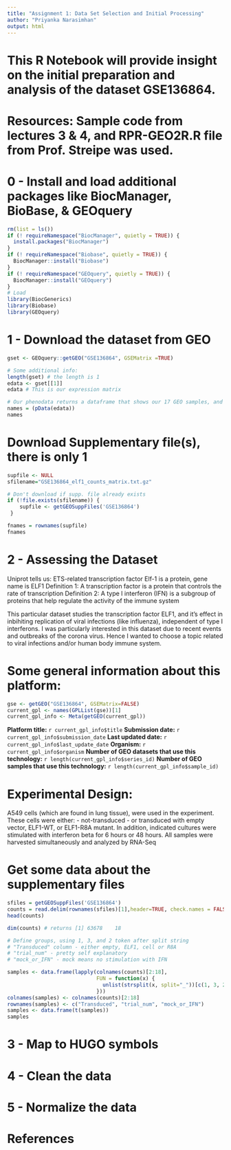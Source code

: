 ```yaml
---
title: "Assignment 1: Data Set Selection and Initial Processing"
author: "Priyanka Narasimhan"
output: html
---
```


# This R Notebook will provide insight on the initial preparation and analysis of the dataset GSE136864. 
# Resources: Sample code from lectures 3 & 4, and RPR-GEO2R.R file from Prof. Streipe was used.

# 0 - Install and load additional packages like BiocManager, BioBase, & GEOquery
```r
rm(list = ls())
if (! requireNamespace("BiocManager", quietly = TRUE)) {
  install.packages("BiocManager")
}
if (! requireNamespace("Biobase", quietly = TRUE)) {
  BiocManager::install("Biobase")
}
if (! requireNamespace("GEOquery", quietly = TRUE)) {
  BiocManager::install("GEOquery")
}
# Load
library(BiocGenerics)
library(Biobase)
library(GEOquery)
```

# 1 - Download the dataset from GEO
```r
gset <- GEOquery::getGEO("GSE136864", GSEMatrix =TRUE)

# Some additional info:
length(gset) # the length is 1
edata <- gset[[1]]
edata # This is our expression matrix

# Our phenodata returns a dataframe that shows our 17 GEO samples, and 49 variable (column) labels
names = (pData(edata))
names
```

# Download Supplementary file(s), there is only 1 
```r
supfile <- NULL
sfilename="GSE136864_elf1_counts_matrix.txt.gz" 

# Don't download if supp. file already exists
if (!file.exists(sfilename)) {
    supfile <- getGEOSuppFiles('GSE136864')
 } 

fnames = rownames(supfile)
fnames
```

# 2 - Assessing the Dataset 
Uniprot tells us: ETS-related transcription factor Elf-1 is a protein, gene name is ELF1
Definition 1: A transcription factor is a protein that controls the rate of transcription
Definition 2: A type I interferon (IFN) is a subgroup of proteins that help regulate the activity of the immune system 

This particular dataset studies the transcription factor ELF1, and it's effect in inbihiting replication of viral
infections (like influenza), independent of type I interferons. 
I was particularly interested in this dataset due to recent events and outbreaks of the corona virus. Hence I wanted to choose a topic related to viral infections and/or human body immune system. 
 
# Some general information about this platform:

```r
gse <- getGEO("GSE136864", GSEMatrix=FALSE)
current_gpl <- names(GPLList(gse))[1]
current_gpl_info <- Meta(getGEO(current_gpl))
```

**Platform title:** `r current_gpl_info$title`
**Submission date:** `r current_gpl_info$submission_date`
**Last updated date:** `r current_gpl_info$last_update_date`
**Organism:** `r current_gpl_info$organism`
**Number of GEO datasets that use this technology:** `r length(current_gpl_info$series_id)`
**Number of GEO samples that use this technology:** `r length(current_gpl_info$sample_id)`

# Experimental Design:

A549 cells (which are found in lung tissue), were used in the experiment. These cells were either:
- not-transduced 
- or transduced with empty vector, ELF1-WT, or ELF1-R8A mutant. 
In addition, indicated cultures were stimulated with interferon beta for 6 hours or 48 hours. 
All samples were harvested simultaneously and analyzed by RNA-Seq

# Get some data about the supplementary files
```r
sfiles = getGEOSuppFiles('GSE136864')
counts = read.delim(rownames(sfiles)[1],header=TRUE, check.names = FALSE)
head(counts)
```

```r
dim(counts) # returns [1] 63678    18
```

```r
# Define groups, using 1, 3, and 2 token after split string
# "Transduced" column - either empty, ELF1, cell or R8A
# "trial_num" - pretty self explanatory
# "mock_or_IFN" - mock means no stimulation with IFN

samples <- data.frame(lapply(colnames(counts)[2:18],
                             FUN = function(x) {
                               unlist(strsplit(x, split="_"))[c(1, 3, 2)]
                             }))
colnames(samples) <- colnames(counts)[2:18]
rownames(samples) <- c("Transduced", "trial_num", "mock_or_IFN")
samples <- data.frame(t(samples))
samples

```


# 3 - Map to HUGO symbols

# 4 - Clean the data

# 5 - Normalize the data

# References



